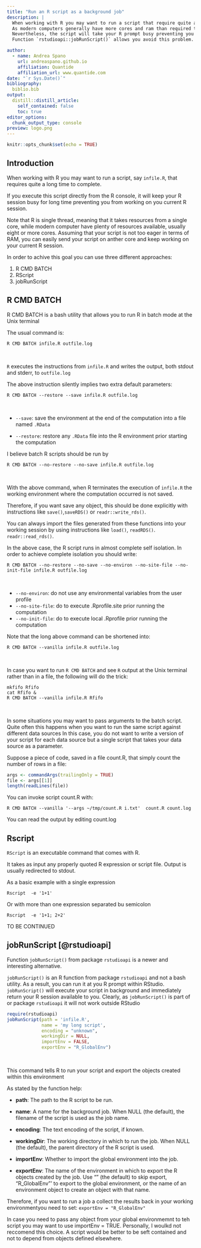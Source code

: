 ```yaml
---
title: "Run an R script as a background job"
description: |
  When working with R you may want to run a script that require quite a long time to complete. 
  As modern computers generally have more cores and ram than required this is not going to be a problem in terms of computer resources.
  Nevertheless, the script will take your R prompt busy preventing you from any other activity. 
  Function `rstudioapi::jobRunScript()` allows you avoid this problem. 

author:
  - name: Andrea Spano
    url: andreaspano.github.io
    affiliation: Quantide
    affiliation_url: www.quantide.com
date: "`r Sys.Date()`"
bibliography: 
  biblio.bib
output:
  distill::distill_article:
    self_contained: false
    toc: true
editor_options: 
  chunk_output_type: console
preview: logo.png
---
```




```r
knitr::opts_chunk$set(echo = TRUE)
```

##  Introduction 

When working with R you may want to run a script, say `infile.R`, that requires quite a long time to complete. 

If you execute this script directly from the R console, it will keep your R session busy for long time preventing you from working on you current R session. 

Note that R is single thread, meaning that it takes resources from a single core, while modern computer have plenty of resources available, usually eight or more cores. Assuming that your script is not too eager in terms of RAM, you can easily send your script on anther core and keep working on your current R session.

In order to achive this goal you can use three different approaches: 

1. R CMD BATCH 
2. RScript 
3. jobRunScript

## R CMD BATCH 

R CMD BATCH is a bash utility that allows you to run R in batch mode at the Unix terminal

The usual command is:

```shell
R CMD BATCH infile.R outfile.log
```
<br>

`R` executes the instructions from `infile.R` and writes the output, both stdout and stderr, to `outfile.log`

The above instruction silently implies two extra default parameters:

```shell
R CMD BATCH --restore --save infile.R outfile.log
```
<br>

 - `--save`: save the environment at the end of the computation into a file named `.RData`

 - `--restore`: restore any `.RData` file into the R environment prior starting the computation


I believe batch R scripts should be run by 

```shell
R CMD BATCH --no-restore --no-save infile.R outfile.log
```
<br>


With the above command,  when R terminates the execution of `infile.R` the working environment where the computation occurred is not saved. 

Therefore, if you want save any object, this should be done explicitly with instructions like `save()`,`saveRDS()` or `readr::write_rds()`.

You can always import the files generated from these functions into your working session by using instructions like `load()`, `readRDS()`. `readr::read_rds()`.

In the above case, the R script runs in almost complete self isolation. In order to achieve complete isolation you should write:

```shell
R CMD BATCH --no-restore --no-save --no-environ --no-site-file --no-init-file infile.R outfile.log
```
<br>

- `--no-environ`: do not use any environmental variables from the user profile 
- `--no-site-file`: do to execute .Rprofile.site  prior running the computation 
- `--no-init-file`: do to execute local .Rprofile  prior running the computation 

Note that the long above command can be  shortened into:

```shell
R CMD BATCH --vanilla infile.R outfile.log
```
<br>

In case you want to run `R CMD BATCH` and see `R` output at the Unix terminal rather than in a file, the following will do the trick:

```shell
mkfifo Rfifo
cat Rfifo &
R CMD BATCH --vanilla infile.R Rfifo
```
<br>

In some situations you may want to pass arguments to the batch script. 
Quite often this happens when you want to run the same script against different data sources 
In this case, you do not want to write a version of your script for each data source but a single script that takes your data source as a parameter.

Suppose a piece of code, saved in a file count.R, that simply count the number of rows in a file:

```r
args <- commandArgs(trailingOnly = TRUE)
file <- args[[1]]
length(readLines(file))
```

You can invoke script count.R with:

```shell
R CMD BATCH --vanilla '--args ~/tmp/count.R i.txt'  count.R count.log 
```
You can read the output by editing count.log


## Rscript
`RScript` is an executable command that comes with R.

It takes as input any properly quoted R expression or script file. Output is usually redirected to stdout.

As a basic example with a single expression 

```shell
Rscript  -e '1+1'
```
Or with more than one expression separated bu semicolon 

```shell
Rscript  -e '1+1; 2+2'
```

TO BE CONTINUED








## jobRunScript [@rstudioapi]

Function `jobRunScript()` from package `rstudioapi` is a newer and interesting alternative.

`jobRunScript()` is an R function from package `rstudioapi` and not a bash utility. As a result, you can run it at you R prompt within RStudio. `jobRunScript()` will execute your script in background and immediately return your R session available to you. Clearly, as `jobRunScript()` is part of or package `rstudioapi` it will not work outside RStudio


```r
require(rstudioapi)
jobRunScript(path = 'infile.R', 
             name = 'my long script',
             encoding = "unknown", 
             workingDir = NULL,
             importEnv = FALSE, 
             exportEnv = "R_GlobalEnv")
```
<br>

This command tells R to run your script and export the objects created within this environment  

As stated by the function help:

* __path__: The path to the R script to be run.

* __name__: A name for the background job. When NULL (the default), the filename of the script is used as the job name.

* __encoding__: The text encoding of the script, if known.

* __workingDir__: The working directory in which to run the job. When NULL (the default), the parent directory of the R script is used.

* __importEnv__: Whether to import the global environment into the job.

* __exportEnv__: The name of the environment in which to export the R objects created by the job. Use "" (the default) to skip export, "R_GlobalEnv"' to export to the global environment, or the name of an environment object to create an object with that name.

Therefore, if you want to run a job a collect the results back in your working environmentyou need to set:  `exportEnv = "R_GlobalEnv"`

In case you need to pass any object from your global environmemnt to teh script you may want to use importEnv = TRUE. Personally, I woulkd not reccomend this choice. A script would be better to be seft contained and not to depend from objects defined elsewhere. 





